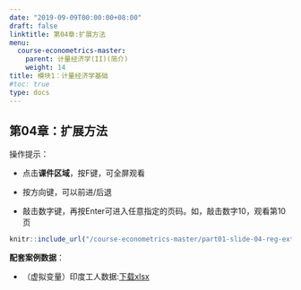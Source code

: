 ```yaml
---
date: "2019-09-09T00:00:00+08:00"
draft: false
linktitle: 第04章:扩展方法
menu:
  course-econometrics-master:
    parent: 计量经济学(II)(简介)
    weight: 14
title: 模块1：计量经济学基础
#toc: true
type: docs
---
```


## 第04章：扩展方法

操作提示：

- 点击**课件区域**，按F键，可全屏观看

- 按方向键，可以前进/后退

- 敲击数字键，再按Enter可进入任意指定的页码。如，敲击数字10，观看第10页


```r
knitr::include_url("/course-econometrics-master/part01-slide-04-reg-extention.html")
```

**配套案例数据**：

- （虚拟变量）印度工人数据:[下载xlsx](/course-econometrics-master/attach-file/xlsx/file-dummy-Table-9-indian-wage.xlsx) 
